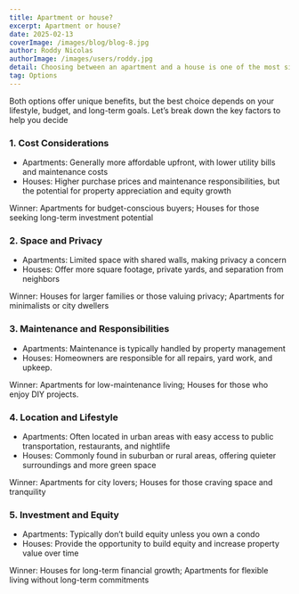 ---
title: Apartment or house?
excerpt: Apartment or house?
date: 2025-02-13
coverImage: /images/blog/blog-8.jpg
author: Roddy Nicolas
authorImage: /images/users/roddy.jpg
detail: Choosing between an apartment and a house is one of the most significant decisions when it comes to finding your perfect home
tag: Options
---

Both options offer unique benefits, but the best choice depends on your lifestyle, budget, and long-term goals. Let’s break down the key factors to help you decide

### 1. Cost Considerations

- Apartments: Generally more affordable upfront, with lower utility bills and maintenance costs
- Houses: Higher purchase prices and maintenance responsibilities, but the potential for property appreciation and equity growth

Winner: Apartments for budget-conscious buyers; Houses for those seeking long-term investment potential

### 2. Space and Privacy

- Apartments: Limited space with shared walls, making privacy a concern
- Houses: Offer more square footage, private yards, and separation from neighbors

Winner: Houses for larger families or those valuing privacy; Apartments for minimalists or city dwellers

### 3. Maintenance and Responsibilities

- Apartments: Maintenance is typically handled by property management
- Houses: Homeowners are responsible for all repairs, yard work, and upkeep.

Winner: Apartments for low-maintenance living; Houses for those who enjoy DIY projects.

### 4. Location and Lifestyle

- Apartments: Often located in urban areas with easy access to public transportation, restaurants, and nightlife
- Houses: Commonly found in suburban or rural areas, offering quieter surroundings and more green space

Winner: Apartments for city lovers; Houses for those craving space and tranquility

### 5. Investment and Equity

- Apartments: Typically don’t build equity unless you own a condo
- Houses: Provide the opportunity to build equity and increase property value over time

Winner: Houses for long-term financial growth; Apartments for flexible living without long-term commitments
